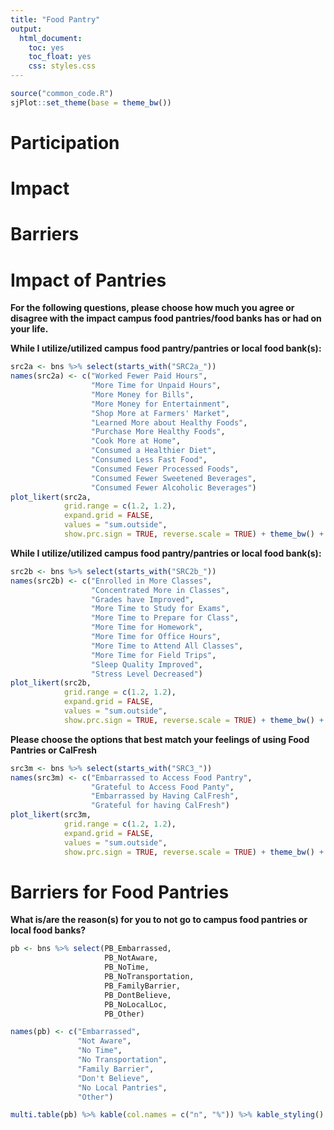 ```yaml
---
title: "Food Pantry"
output: 
  html_document: 
    toc: yes
    toc_float: yes
    css: styles.css
---
```


```r
source("common_code.R")
sjPlot::set_theme(base = theme_bw())
```

# Participation

# Impact

# Barriers












# Impact of Pantries

**For the following questions, please choose how much you agree or disagree with the impact campus food pantries/food banks has or had on your life.**

**While I utilize/utilized campus food pantry/pantries or local food bank(s):**

```r
src2a <- bns %>% select(starts_with("SRC2a_"))
names(src2a) <- c("Worked Fewer Paid Hours",
                  "More Time for Unpaid Hours",
                  "More Money for Bills",
                  "More Money for Entertainment",
                  "Shop More at Farmers' Market",
                  "Learned More about Healthy Foods",
                  "Purchase More Healthy Foods",
                  "Cook More at Home",
                  "Consumed a Healthier Diet",
                  "Consumed Less Fast Food",
                  "Consumed Fewer Processed Foods",
                  "Consumed Fewer Sweetened Beverages",
                  "Consumed Fewer Alcoholic Beverages")
plot_likert(src2a, 
            grid.range = c(1.2, 1.2),
            expand.grid = FALSE,
            values = "sum.outside",
            show.prc.sign = TRUE, reverse.scale = TRUE) + theme_bw() + theme(legend.position = "top")
```

**While I utilize/utilized campus food pantry/pantries or local food bank(s):** 

```r
src2b <- bns %>% select(starts_with("SRC2b_"))
names(src2b) <- c("Enrolled in More Classes",
                  "Concentrated More in Classes",
                  "Grades have Improved",
                  "More Time to Study for Exams",
                  "More Time to Prepare for Class",
                  "More Time for Homework",
                  "More Time for Office Hours",
                  "More Time to Attend All Classes",
                  "More Time for Field Trips",
                  "Sleep Quality Improved",
                  "Stress Level Decreased")
plot_likert(src2b, 
            grid.range = c(1.2, 1.2),
            expand.grid = FALSE,
            values = "sum.outside",
            show.prc.sign = TRUE, reverse.scale = TRUE) + theme_bw() + theme(legend.position = "top")
```

**Please choose the options that best match your feelings of using Food Pantries or CalFresh**

```r
src3m <- bns %>% select(starts_with("SRC3_"))
names(src3m) <- c("Embarrassed to Access Food Pantry",
                  "Grateful to Access Food Panty",
                  "Embarrassed by Having CalFresh",
                  "Grateful for having CalFresh")
plot_likert(src3m, 
            grid.range = c(1.2, 1.2),
            expand.grid = FALSE,
            values = "sum.outside",
            show.prc.sign = TRUE, reverse.scale = TRUE) + theme_bw() + theme(legend.position = "top")
```

# Barriers for Food Pantries

**What is/are the reason(s) for you to not go to campus food pantries or local food banks?**

```r
pb <- bns %>% select(PB_Embarrassed,
                     PB_NotAware,
                     PB_NoTime,
                     PB_NoTransportation,
                     PB_FamilyBarrier,
                     PB_DontBelieve,
                     PB_NoLocalLoc,
                     PB_Other)
```

```r
names(pb) <- c("Embarrassed",
               "Not Aware",
               "No Time",
               "No Transportation",
               "Family Barrier",
               "Don't Believe",
               "No Local Pantries",
               "Other")
```

```r
multi.table(pb) %>% kable(col.names = c("n", "%")) %>% kable_styling()
```

